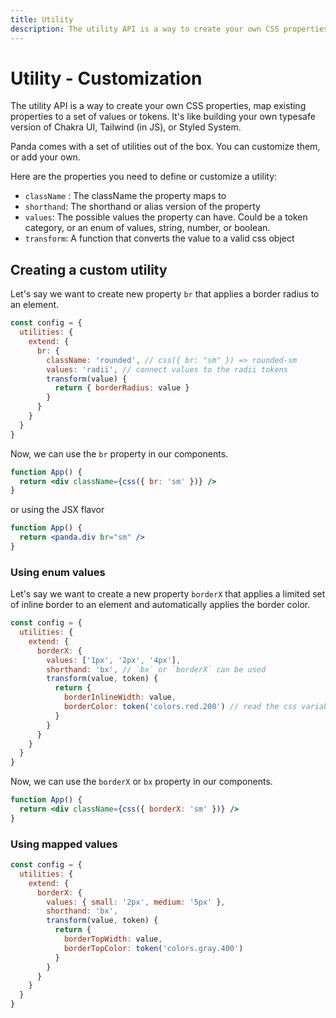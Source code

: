 ```yaml
---
title: Utility
description: The utility API is a way to create your own CSS properties, map existing properties to a set of values or tokens.
---
```


# Utility - Customization

The utility API is a way to create your own CSS properties, map existing properties to a set of values or tokens. It's
like building your own typesafe version of Chakra UI, Tailwind (in JS), or Styled System.

Panda comes with a set of utilities out of the box. You can customize them, or add your own.

Here are the properties you need to define or customize a utility:

- `className` : The className the property maps to
- `shorthand`: The shorthand or alias version of the property
- `values`: The possible values the property can have. Could be a token category, or an enum of values, string, number,
  or boolean.
- `transform`: A function that converts the value to a valid css object

## Creating a custom utility

Let's say we want to create new property `br` that applies a border radius to an element.

```js
const config = {
  utilities: {
    extend: {
      br: {
        className: 'rounded', // css({ br: "sm" }) => rounded-sm
        values: 'radii', // connect values to the radii tokens
        transform(value) {
          return { borderRadius: value }
        }
      }
    }
  }
}
```

Now, we can use the `br` property in our components.

```jsx
function App() {
  return <div className={css({ br: 'sm' })} />
}
```

or using the JSX flavor

```jsx
function App() {
  return <panda.div br="sm" />
}
```

### Using enum values

Let's say we want to create a new property `borderX` that applies a limited set of inline border to an element and
automatically applies the border color.

```js
const config = {
  utilities: {
    extend: {
      borderX: {
        values: ['1px', '2px', '4px'],
        shorthand: 'bx', // `bx` or `borderX` can be used
        transform(value, token) {
          return {
            borderInlineWidth: value,
            borderColor: token('colors.red.200') // read the css variable for red.200
          }
        }
      }
    }
  }
}
```

Now, we can use the `borderX` or `bx` property in our components.

```jsx
function App() {
  return <div className={css({ borderX: 'sm' })} />
}
```

### Using mapped values

```js
const config = {
  utilities: {
    extend: {
      borderX: {
        values: { small: '2px', medium: '5px' },
        shorthand: 'bx',
        transform(value, token) {
          return {
            borderTopWidth: value,
            borderTopColor: token('colors.gray.400')
          }
        }
      }
    }
  }
}
```
